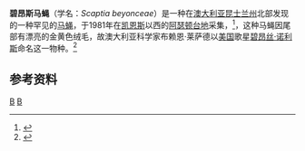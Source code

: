 {{Speciesbox
| taxon = Scaptia beyonceae
| binomial_authority = [[布赖恩·莱萨德|Lessard]]，2011
| image = Scaptia Beyonceae.jpg
| image_caption = 碧昂斯马蝇
}}
'''碧昂斯马蝇'''（学名：''Scaptia beyonceae''）是一种在[[澳大利亚|澳大利亚]][[昆士兰州|昆士兰州]]北部发现的一种罕见的[[马蝇|马蝇]]，于1981年在[[凯恩斯_(昆士兰州)|凯恩斯]]以西的[[阿瑟顿台地|阿瑟顿台地]]采集，<ref>{{cite web| language =en| publisher =ABC| title =CSIRO unveils bootylicious Beyonce fly| url =http://www.abc.net.au/news/2012-01-13/horse-fly-named-after-beyonce/3771224| date =2012-01-13| accessdate =2012-01-18| archive-date =2012-01-17| archive-url =https://web.archive.org/web/20120117182651/http://www.abc.net.au/news/2012-01-13/horse-fly-named-after-beyonce/3771224| dead-url =no}}</ref>，这种马蝇因尾部有漂亮的金黄色绒毛，故澳大利亚科学家布赖恩·莱萨德以[[美国|美国]]歌星[[碧昂丝·诺利斯|碧昂丝·诺利斯]]命名这一物种。<ref>{{cite web| language =zh| publisher =南方报业网| title =生物学家用碧昂斯命名马蝇 因拥有“漂亮的臀部”| url =http://nf.nfdaily.cn/nfdsb/content/2012-01/18/content_36632401.htm| date =2012-01-18| accessdate =2012-01-18| deadurl =yes| archiveurl =https://web.archive.org/web/20120118045200/http://nf.nfdaily.cn/nfdsb/content/2012-01/18/content_36632401.htm| archivedate =2012-01-18}}</ref>

==参考资料==
{{reflist}}

{{Taxonbar}}
[[Category:2011年描述的昆虫|B]]
[[Category:虻科|B]]